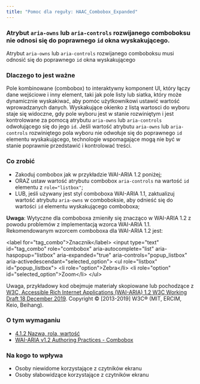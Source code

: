 ```yaml
---
title: "Pomoc dla reguły: HAAC_Combobox_Expanded"
---
```


<div className="toolHelp">
<Row>
<Column colLg={16} colMd={8} colSm={4} className="toolHead">

### Atrybut `aria-owns` lub `aria-controls` rozwijanego comboboksu nie odnosi się do poprawnego `id` okna wyskakującego.


<div id="locLevel"></div>

Atrybut `aria-owns` lub `aria-controls` rozwijanego comboboksu musi odnosić się do poprawnego `id` okna wyskakującego

</Column>
</Row>
<Row>
<Column colLg={11} colMd={5} colSm={4} className="toolMain">

### Dlaczego to jest ważne

Pole kombinowane (combobox) to interaktywny komponent UI, który łączy dane wejściowe i inny element, taki jak pole listy lub siatka, który może dynamicznie wyskakiwać, aby pomóc użytkownikowi ustawić wartość wprowadzanych danych. Wyskakujące okienko z listą wartosci do wyboru staje się widoczne, gdy pole wyboru jest w stanie rozwiniętym i jest kontrolowane za pomocą atrybutu `aria-owns` lub `aria-controls` odwołującego się do jego `id`. Jeśli wartość atrybutu `aria-owns` lub `aria-controls` rozwiniętego pola wyboru nie odwołuje się do poprawnego `id` elementu wyskakującego, technologie wspomagające mogą nie być w stanie poprawnie przedstawić i kontrolować treści.


<div id="locSnippet"></div>

### Co zrobić


 * Zakoduj combobox jak w przykładzie WAI-ARIA 1.2 poniżej;
 * ORAZ ustaw wartość atrybutu combobox `aria-controls` na wartość `id` elementu z `role="listbox"`;
 * LUB, jeśli używany jest styl comboboxa WAI-ARIA 1.1, zaktualizuj wartość atrybutu `aria-owns` w comboboksie, aby odnieść się do wartości `id` elementu wyskakującego comboboxa; 
 
**Uwaga**: Wytyczne dla comboboxa zmieniły się znacząco w WAI-ARIA 1.2 z powodu problemów z implementacją wzorca WAI-ARIA 1.1. Rekomendowanym wzorcem comboboxa dla WAI-ARIA 1.2 jest:

<CodeSnippet type="multi" light={true}> &lt;label for="tag_combo"&gt;Znacznik&lt;/label&gt;
  &lt;input type="text" id="tag_combo"
      role="combobox" aria-autocomplete="list"
      aria-haspopup="listbox" aria-expanded="true"
      aria-controls="popup_listbox" aria-activedescendant="selected_option"&gt;
   &lt;ul role="listbox" id="popup_listbox"&gt;
      &lt;li role="option"&gt;Zebra&lt;/li&gt;
      &lt;li role="option" id="selected_option"&gt;Zoom&lt;/li&gt;
   &lt;/ul&gt;</CodeSnippet>

Uwaga, przykładowy kod obejmuje materiały skopiowane lub pochodzące z [W3C, Accessible Rich Internet Applications (WAI-ARIA) 1.2 W3C Working Draft 18 December 2019](https://www.w3.org/TR/wai-aria-1.2/#combobox). Copyright © [2013-2019] W3C® (MIT, ERCIM, Keio, Beihang).

</Column>
<Column colLg={5} colMd={3} colSm={4} className="toolLeft">

### O tym wymaganiu

* [4.1.2 Nazwa, rola, wartość](https://wcag.lepszyweb.pl/#name-role-value)
* [WAI-ARIA v1.2 Authoring Practices - Combobox](https://www.w3.org/TR/wai-aria-practices-1.2/#combobox)

### Na kogo to wpływa

* Osoby niewidome korzystające z czytników ekranu
* Osoby słabowidzące korzystające z czytników ekranu

</Column>
</Row>
</div>

